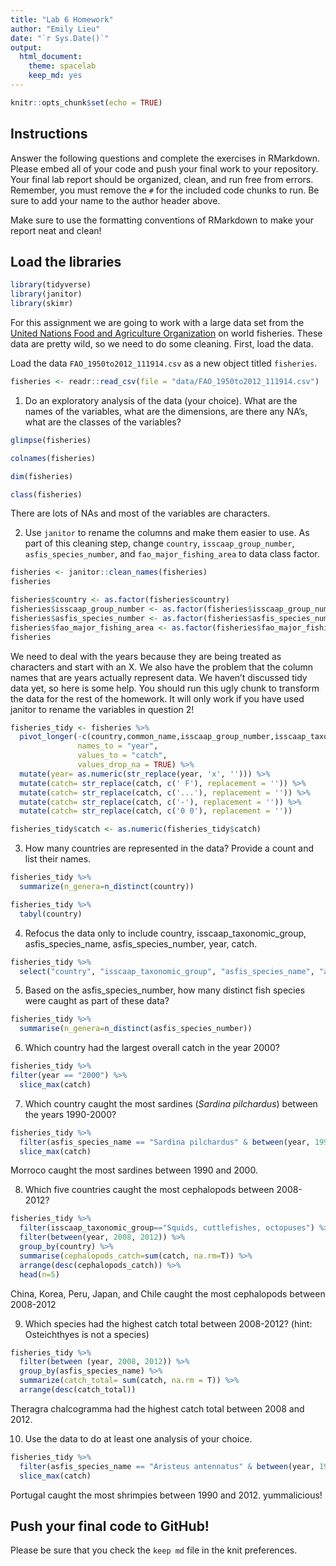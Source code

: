 ```yaml
---
title: "Lab 6 Homework"
author: "Emily Lieu"
date: "`r Sys.Date()`"
output:
  html_document: 
    theme: spacelab
    keep_md: yes
---
```


```r
knitr::opts_chunk$set(echo = TRUE)
```

## Instructions
Answer the following questions and complete the exercises in RMarkdown. Please embed all of your code and push your final work to your repository. Your final lab report should be organized, clean, and run free from errors. Remember, you must remove the `#` for the included code chunks to run. Be sure to add your name to the author header above.  

Make sure to use the formatting conventions of RMarkdown to make your report neat and clean!  

## Load the libraries
```r
library(tidyverse)
library(janitor)
library(skimr)
```

For this assignment we are going to work with a large data set from the [United Nations Food and Agriculture Organization](http://www.fao.org/about/en/) on world fisheries. These data are pretty wild, so we need to do some cleaning. First, load the data.  

Load the data `FAO_1950to2012_111914.csv` as a new object titled `fisheries`.
```r
fisheries <- readr::read_csv(file = "data/FAO_1950to2012_111914.csv")
```

1. Do an exploratory analysis of the data (your choice). What are the names of the variables, what are the dimensions, are there any NA's, what are the classes of the variables?  
```r
glimpse(fisheries)
```
```r
colnames(fisheries)
```
```r
dim(fisheries)
```
```r
class(fisheries)
```
There are lots of NAs and most of the variables are characters. 

2. Use `janitor` to rename the columns and make them easier to use. As part of this cleaning step, change `country`, `isscaap_group_number`, `asfis_species_number`, and `fao_major_fishing_area` to data class factor. 
```r
fisheries <- janitor::clean_names(fisheries)
fisheries
```

```r
fisheries$country <- as.factor(fisheries$country)
fisheries$isscaap_group_number <- as.factor(fisheries$isscaap_group_number)
fisheries$asfis_species_number <- as.factor(fisheries$asfis_species_number)
fisheries$fao_major_fishing_area <- as.factor(fisheries$fao_major_fishing_area)
fisheries
```

We need to deal with the years because they are being treated as characters and start with an X. We also have the problem that the column names that are years actually represent data. We haven't discussed tidy data yet, so here is some help. You should run this ugly chunk to transform the data for the rest of the homework. It will only work if you have used janitor to rename the variables in question 2!
```r
fisheries_tidy <- fisheries %>% 
  pivot_longer(-c(country,common_name,isscaap_group_number,isscaap_taxonomic_group,asfis_species_number,asfis_species_name,fao_major_fishing_area,measure),
               names_to = "year",
               values_to = "catch",
               values_drop_na = TRUE) %>% 
  mutate(year= as.numeric(str_replace(year, 'x', ''))) %>% 
  mutate(catch= str_replace(catch, c(' F'), replacement = '')) %>% 
  mutate(catch= str_replace(catch, c('...'), replacement = '')) %>% 
  mutate(catch= str_replace(catch, c('-'), replacement = '')) %>% 
  mutate(catch= str_replace(catch, c('0 0'), replacement = ''))

fisheries_tidy$catch <- as.numeric(fisheries_tidy$catch)
```

3. How many countries are represented in the data? Provide a count and list their names.
```r
fisheries_tidy %>% 
  summarize(n_genera=n_distinct(country))
```
```r
fisheries_tidy %>% 
  tabyl(country)
```

4. Refocus the data only to include country, isscaap_taxonomic_group, asfis_species_name, asfis_species_number, year, catch.
```r
fisheries_tidy %>% 
  select("country", "isscaap_taxonomic_group", "asfis_species_name", "asfis_species_number", "year","catch" )
```

5. Based on the asfis_species_number, how many distinct fish species were caught as part of these data?
```r
fisheries_tidy %>% 
  summarise(n_genera=n_distinct(asfis_species_number))
```

6. Which country had the largest overall catch in the year 2000?
```r
fisheries_tidy %>% 
filter(year == "2000") %>% 
  slice_max(catch)
```

7. Which country caught the most sardines (_Sardina pilchardus_) between the years 1990-2000?
```r
fisheries_tidy %>% 
  filter(asfis_species_name == "Sardina pilchardus" & between(year, 1990, 2000)) %>% 
  slice_max(catch)
```
Morroco caught the most sardines between 1990 and 2000. 

8. Which five countries caught the most cephalopods between 2008-2012?
```r
fisheries_tidy %>%
  filter(isscaap_taxonomic_group=="Squids, cuttlefishes, octopuses") %>%
  filter(between(year, 2008, 2012)) %>%
  group_by(country) %>%
  summarise(cephalopods_catch=sum(catch, na.rm=T)) %>%
  arrange(desc(cephalopods_catch)) %>%
  head(n=5)
```
China, Korea, Peru, Japan, and Chile caught the most cephalopods between 2008-2012

9. Which species had the highest catch total between 2008-2012? (hint: Osteichthyes is not a species)
```r
fisheries_tidy %>% 
  filter(between (year, 2008, 2012)) %>% 
  group_by(asfis_species_name) %>% 
  summarize(catch_total= sum(catch, na.rm = T)) %>% 
  arrange(desc(catch_total))
```
Theragra chalcogramma had the highest catch total between 2008 and 2012. 

10. Use the data to do at least one analysis of your choice.
```r
fisheries_tidy %>% 
  filter(asfis_species_name == "Aristeus antennatus" & between(year, 1990, 2012)) %>% 
  slice_max(catch)
```
Portugal caught the most shrimpies between 1990 and 2012. yummalicious!

## Push your final code to GitHub!
Please be sure that you check the `keep md` file in the knit preferences.   
